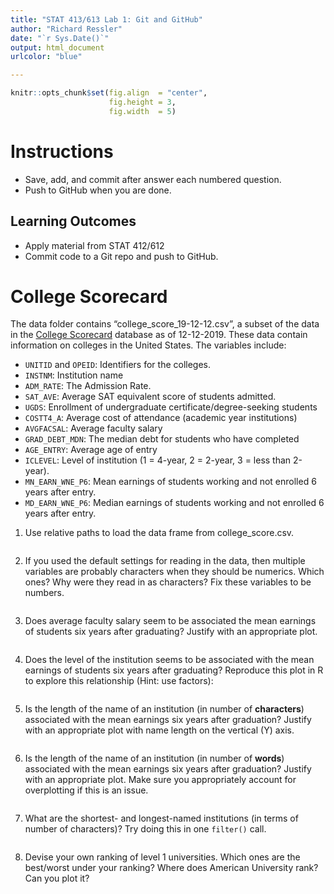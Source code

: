 ```yaml
---
title: "STAT 413/613 Lab 1: Git and GitHub"
author: "Richard Ressler"
date: "`r Sys.Date()`"
output: html_document
urlcolor: "blue"

---
```


```r
knitr::opts_chunk$set(fig.align  = "center",
                      fig.height = 3, 
                      fig.width  = 5)
```

# Instructions
- Save, add, and commit after answer each numbered question.
- Push to GitHub when you are done.

## Learning Outcomes
- Apply material from STAT 412/612
- Commit code to a Git repo and push to GitHub.

# College Scorecard

The data folder contains "college_score_19-12-12.csv", a subset of the data in the [College Scorecard](https://collegescorecard.ed.gov/data/) database as of 12-12-2019. These data contain information on colleges in the United States. 
The variables include:

- `UNITID` and `OPEID`: Identifiers for the colleges.
- `INSTNM`: Institution name
- `ADM_RATE`: The Admission Rate.
- `SAT_AVE`: Average SAT equivalent score of students admitted.
- `UGDS`: Enrollment of undergraduate certificate/degree-seeking students
- `COSTT4_A`: Average cost of attendance (academic year institutions)
- `AVGFACSAL`: Average faculty salary
- `GRAD_DEBT_MDN`: The median debt for students who have completed
- `AGE_ENTRY`: Average age of entry
- `ICLEVEL`: Level of institution (1 = 4-year, 2 = 2-year, 3 = less than 2-year).
- `MN_EARN_WNE_P6`: Mean earnings of students working and not enrolled 6 years after entry.
- `MD_EARN_WNE_P6`: Median earnings of students working and not enrolled 6 years after entry.

1. Use relative paths to load the data frame from college_score.csv.
```r

```
    
2. If you used the default settings for reading in the data, then multiple variables are probably characters when they should be numerics.
   Which ones? Why were they read in as characters? Fix these variables to be numbers.

   

```r

```
   
3. Does average faculty salary seem to be associated the mean earnings of 
   students six years after graduating? Justify with an appropriate plot.  
   


```r

```
   
   
4. Does the level of the institution seems to be associated with the mean earnings of students six years after graduating? Reproduce this plot in R to explore this relationship (Hint: use factors):  
   

   
```r

```
   
    
5. Is the length of the name of an institution (in number of **characters**) associated with the mean earnings six years after graduation? Justify with an appropriate plot with name length on the vertical (Y) axis.
```r

```
   
6. Is the length of the name of an institution (in number of **words**) associated with the mean earnings six years after graduation? Justify with an appropriate plot. Make sure you appropriately account for overplotting if this is an issue.
```r

```
  
7. What are the shortest- and longest-named institutions (in terms of number of characters)? Try doing this in one `filter()` call.
```r

```

8. Devise your own ranking of level 1 universities. Which ones are the best/worst under your ranking? Where does American University rank? Can you plot it?
   
```r

```
